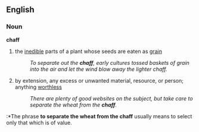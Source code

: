 ==English==
===Noun===
'''chaff'''
#the [[inedible]] parts of a plant whose seeds are eaten as [[grain]]
#:''To separate out the '''chaff''', early cultures tossed baskets of grain into the air and let the wind blow away the lighter chaff.''
#by extension, any excess or unwanted material, resource, or person; anything [[worthless]]
#:''There are plenty of good websites on the subject, but take care to separate the wheat from the '''chaff'''.''
:*The phrase '''to separate the wheat from the chaff''' usually means to select only that which is of value.